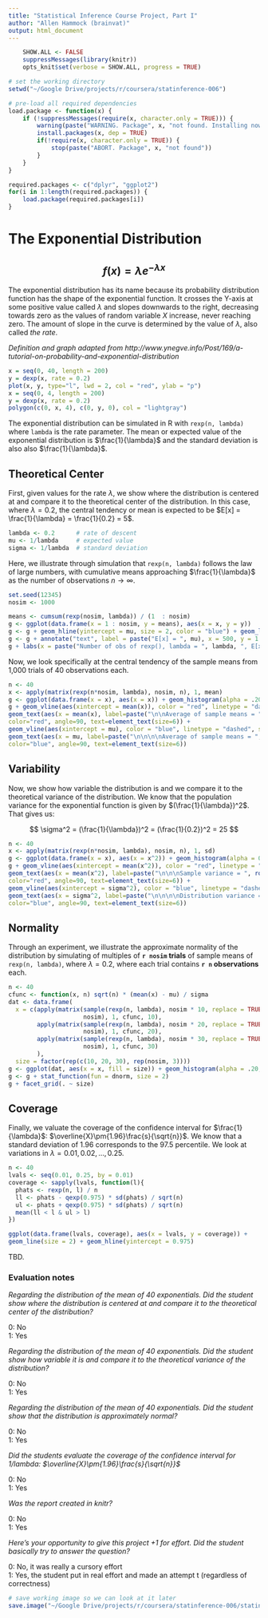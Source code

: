 ```yaml
---
title: "Statistical Inference Course Project, Part I"
author: "Allen Hammock (brainvat)"
output: html_document
---
```

```r
    SHOW.ALL <- FALSE
    suppressMessages(library(knitr))
    opts_knit$set(verbose = SHOW.ALL, progress = TRUE)
```

```r
# set the working directory
setwd("~/Google Drive/projects/r/coursera/statinference-006")

# pre-load all required dependencies
load.package <- function(x) {
    if (!suppressMessages(require(x, character.only = TRUE))) {
        warning(paste("WARNING. Package", x, "not found. Installing now."))
        install.packages(x, dep = TRUE)
        if(!require(x, character.only = TRUE)) {
            stop(paste("ABORT. Package", x, "not found"))
        }
    }
}

required.packages <- c("dplyr", "ggplot2")
for(i in 1:length(required.packages)) {
    load.package(required.packages[i])   
}
```

# The Exponential Distribution

## $$
    f(x)=\lambda e^{-\lambda x}
$$

The exponential distribution has its name because its probability distribution function has the shape of the exponential function. It crosses the Y-axis at some positive value called $\lambda$ and slopes downwards to the right, decreasing towards zero as the values of random variable $X$ increase, never reaching zero. The amount of slope in the curve is determined by the value of $\lambda$, also called *the rate*.

*Definition and graph adapted from http://www.ynegve.info/Post/169/a-tutorial-on-probability-and-exponential-distribution*

```r
x = seq(0, 40, length = 200)
y = dexp(x, rate = 0.2)
plot(x, y, type="l", lwd = 2, col = "red", ylab = "p")
x = seq(0, 4, length = 200)
y = dexp(x, rate = 0.2)
polygon(c(0, x, 4), c(0, y, 0), col = "lightgray")
```

The exponential distribution can be simulated in R with `rexp(n, lambda)` where `lambda` is the rate parameter. The mean or expected
value of the exponential distribution is $\frac{1}{\lambda}$ and the standard deviation is also also $\frac{1}{\lambda}$. 

## Theoretical Center

First, given values for the rate $\lambda$, we show where the distribution is centered at and compare it to the theoretical center 
of the distribution.  In this case, where $\lambda = 0.2$, the central tendency or mean is expected to be 
$E[x] = \frac{1}{\lambda} = \frac{1}{0.2} = 5$.

```r
lambda <- 0.2      # rate of descent
mu <- 1/lambda     # expected value 
sigma <- 1/lambda  # standard deviation 
```

Here, we illustrate through simulation that `rexp(n, lambda)` follows the law of large numbers, with cumulative means 
approaching $\frac{1}{\lambda}$ as the number of observations $n \rightarrow \infty$.

```r
set.seed(12345)
nosim <- 1000

means <- cumsum(rexp(nosim, lambda)) / (1  : nosim)
g <- ggplot(data.frame(x = 1 : nosim, y = means), aes(x = x, y = y)) 
g <- g + geom_hline(yintercept = mu, size = 2, color = "blue") + geom_line(size = 1) 
g <- g + annotate("text", label = paste("E[x] = ", mu), x = 500, y = 1.15*mu, size = 8, colour = "blue")
g + labs(x = paste("Number of obs of rexp(), lambda = ", lambda, ", E[x] = ", round(mu, 3)), y = "Cumulative mean")
```

Now, we look specifically at the central tendency of the sample means from 1,000 trials of 40 observations each.

```r
n <- 40 
x <- apply(matrix(rexp(n*nosim, lambda), nosim, n), 1, mean)
g <- ggplot(data.frame(x = x), aes(x = x)) + geom_histogram(alpha = .20, binwidth=.3, colour = "black", aes(y = ..density..)) 
g + geom_vline(aes(xintercept = mean(x)), color = "red", linetype = "dashed", size = 1.5) +
geom_text(aes(x = mean(x), label=paste("\n\nAverage of sample means = ", round(mean(x), 3)), y=0.25), 
color="red", angle=90, text=element_text(size=6)) +
geom_vline(aes(xintercept = mu), color = "blue", linetype = "dashed", size = 1.5) +
geom_text(aes(x = mu, label=paste("\n\n\n\nAverage of sample means = ", round(mu, 3)), y=0.25), 
color="blue", angle=90, text=element_text(size=6))
```

## Variability

Now, we show how variable the distribution is and we compare it to the theoretical variance of the distribution.  We know that
the population variance for the exponential function is given by $(\frac{1}{\lambda})^2$.  That gives us:

$$
    \sigma^2 = (\frac{1}{\lambda})^2 = (\frac{1}{0.2})^2 = 25
$$

```r
n <- 40
x <- apply(matrix(rexp(n*nosim, lambda), nosim, n), 1, sd)
g <- ggplot(data.frame(x = x), aes(x = x^2)) + geom_histogram(alpha = 0.20, binwidth = 0.3, colour = "black", aes(y = ..density..)) 
g + geom_vline(aes(xintercept = mean(x^2)), color = "red", linetype = "dashed", size = 1.5) +
geom_text(aes(x = mean(x^2), label=paste("\n\n\nSample variance = ", round(mean(x^2), 3)), y = 0.05), 
color="red", angle=90, text=element_text(size=6)) +
geom_vline(aes(xintercept = sigma^2), color = "blue", linetype = "dashed", size = 1.5) +
geom_text(aes(x = sigma^2, label=paste("\n\n\n\nDistribution variance = ", round(sigma^2, 3)), y = 0.05), 
color="blue", angle=90, text=element_text(size=6))
```

## Normality

Through an experiment, we illustrate the approximate normality of the distribution by simulating of multiples of **`r nosim` trials** of 
sample means of `rexp(n, lambda)`, where $\lambda = 0.2$, where each trial contains **`r n` observations** each. 

```r
n <- 40 
cfunc <- function(x, n) sqrt(n) * (mean(x) - mu) / sigma
dat <- data.frame(
  x = c(apply(matrix(sample(rexp(n, lambda), nosim * 10, replace = TRUE), 
                     nosim), 1, cfunc, 10),
        apply(matrix(sample(rexp(n, lambda), nosim * 20, replace = TRUE), 
                     nosim), 1, cfunc, 20),
        apply(matrix(sample(rexp(n, lambda), nosim * 30, replace = TRUE), 
                     nosim), 1, cfunc, 30)
        ),
  size = factor(rep(c(10, 20, 30), rep(nosim, 3))))
g <- ggplot(dat, aes(x = x, fill = size)) + geom_histogram(alpha = .20, binwidth=.3, colour = "black", aes(y = ..density..)) 
g <- g + stat_function(fun = dnorm, size = 2)
g + facet_grid(. ~ size)
```

## Coverage

Finally, we valuate the coverage of the confidence interval for $\frac{1}{\lambda}$: $\overline{X}\pm{1.96}\frac{s}{\sqrt{n}}$.  We 
know that a standard deviation of 1.96 corresponds to the 97.5 percentile.  We look at 
variations in $\lambda = {0.01, 0.02, ..., 0.25}$.

```r
n <- 40
lvals <- seq(0.01, 0.25, by = 0.01)
coverage <- sapply(lvals, function(l){
  phats <- rexp(n, l) / n
  ll <- phats - qexp(0.975) * sd(phats) / sqrt(n)
  ul <- phats + qexp(0.975) * sd(phats) / sqrt(n)
  mean(ll < l & ul > l)
})

ggplot(data.frame(lvals, coverage), aes(x = lvals, y = coverage)) + 
geom_line(size = 2) + geom_hline(yintercept = 0.975)
```

TBD.

### Evaluation notes

*Regarding the distribution of the mean of 40 exponentials. Did the student show where the distribution is centered at and compare it  to the theoretical center of the distribution?*

0: No<br />
1: Yes

*Regarding the distribution of the mean of 40 exponentials. Did the student show how variable it is and compare it to the theoretical variance of the distribution?*

0: No<br />
1: Yes

*Regarding the distribution of the mean of 40 exponentials. Did the student show that the distribution is approximately normal?*

0: No<br />
1: Yes

*Did the students evaluate  the coverage of the confidence interval for 1/lambda: $\overline{X}\pm{1.96}\frac{s}{\sqrt{n}}$*

0: No<br />
1: Yes

*Was the report created in knitr?*

0: No<br />
1: Yes

*Here's your opportunity to give this project +1 for effort. Did the student basically try to answer the question?*

0: No, it was really a cursory effort<br />
1: Yes, the student put in real effort and made an attempt t (regardless of correctness)

```r
# save working image so we can look at it later
save.image("~/Google Drive/projects/r/coursera/statinference-006/statinference-006-pt1.RData")
```



